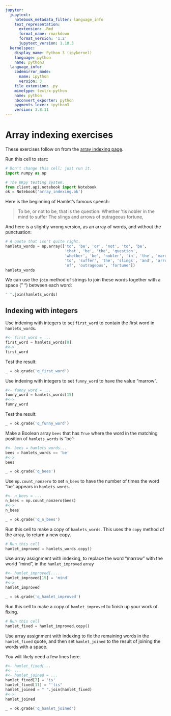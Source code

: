 ```yaml
---
jupyter:
  jupytext:
    notebook_metadata_filter: language_info
    text_representation:
      extension: .Rmd
      format_name: rmarkdown
      format_version: '1.2'
      jupytext_version: 1.10.3
  kernelspec:
    display_name: Python 3 (ipykernel)
    language: python
    name: python3
  language_info:
    codemirror_mode:
      name: ipython
      version: 3
    file_extension: .py
    mimetype: text/x-python
    name: python
    nbconvert_exporter: python
    pygments_lexer: ipython3
    version: 3.8.11
---
```


# Array indexing exercises

These exercises follow on from the [array indexing page]({{ site.baseurl
}}/arrays/array_indexing).

Run this cell to start:

```python
# Don't change this cell; just run it.
import numpy as np

# The OKpy testing system.
from client.api.notebook import Notebook
ok = Notebook('array_indexing.ok')
```

Here is the beginning of Hamlet's famous speech:

> To be, or not to be, that is the question:
> Whether 'tis nobler in the mind to suffer
> The slings and arrows of outrageous fortune,

And here is a slightly wrong version, as an array of words, and without the punctuation:

```python
# A quote that isn't quite right.
hamlets_words = np.array(['to', 'be', 'or', 'not', 'to', 'be',
                          'that', 'be', 'the', 'question',
                          'whether', 'be', 'nobler', 'in', 'the', 'marrow',
                          'to', 'suffer', 'the', 'slings', 'and', 'arrows',
                          'of', 'outrageous', 'fortune'])
hamlets_words
```

We can use the `join` method of strings to join these words together with a space (" ") between each word:

```python
" ".join(hamlets_words)
```

## Indexing with integers

Use indexing with integers to set `first_word` to contain the first word in
`hamlets_words`.

```python
#<- first_word = ...
first_word = hamlets_words[0]
#<->
first_word
```

Test the result:

```python
_ = ok.grade('q_first_word')
```

Use indexing with integers to set `funny_word` to have the value "marrow".

```python
#<- funny_word = ...
funny_word = hamlets_words[15]
#<->
funny_word
```

Test the result:

```python
_ = ok.grade('q_funny_word')
```

Make a Boolean array `bees` that has `True` where the word in the matching
position of `hamlets_words` is "be":

```python
#<- bees = hamlets_words...
bees = hamlets_words == 'be'
#<->
bees
```

```python
_ = ok.grade('q_bees')
```

Use `np.count_nonzero` to set `n_bees` to have the number of times the word "be" appears in `hamlets_words`.

```python
#<- n_bees = ...
n_bees = np.count_nonzero(bees)
#<->
n_bees
```

```python
_ = ok.grade('q_n_bees')
```

Run this cell to make a copy of `hamlets_words`. This uses the `copy` method of the array, to return a new copy.

```python
# Run this cell
hamlet_improved = hamlets_words.copy()
```

Use array assignment with indexing, to replace the word "marrow" with the world "mind", in the `hamlet_improved` array

```python
#<- hamlet_improved[.....
hamlet_improved[15] = 'mind'
#<->
hamlet_improved
```

```python
_ = ok.grade('q_hamlet_improved')
```

Run this cell to make a copy of `hamlet_improved` to finish up your work of fixing.

```python
# Run this cell
hamlet_fixed = hamlet_improved.copy()
```

Use array assignment with indexing to fix the remaining words in the
`hamlet_fixed` quote, and then set `hamlet_joined` to the result of joining
the words with a space.

You will likely need a few lines here.

```python
#<- hamlet_fixed[...
#<- ...
#<- hamlet_joined = ...
hamlet_fixed[7] = 'is'
hamlet_fixed[11] = "'tis"
hamlet_joined = " ".join(hamlet_fixed)
#<->
hamlet_joined
```

```python
_ = ok.grade('q_hamlet_joined')
```
